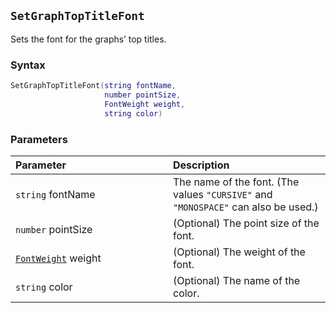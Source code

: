 ::: {.minipage data-latex="{\textwidth}"}
## `SetGraphTopTitleFont`

Sets the font for the graphs' top titles.

### Syntax {-}

``` .lua
SetGraphTopTitleFont(string fontName,
                     number pointSize,
                     FontWeight weight,
                     string color)
```

### Parameters {-}

**Parameter** | **Description**
| :-- | :-- |
| `string` fontName | The name of the font. (The values `"CURSIVE"` and `"MONOSPACE"` can also be used.) | 
| `number` pointSize | (Optional) The point size of the font. | 
| [`FontWeight`](#fontweight) weight | (Optional) The weight of the font. | 
| `string` color | (Optional) The name of the color. |
:::
